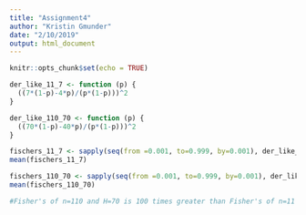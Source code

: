 ```yaml
---
title: "Assignment4"
author: "Kristin Gmunder"
date: "2/10/2019"
output: html_document
---
```


```r
knitr::opts_chunk$set(echo = TRUE)
```

```r
der_like_11_7 <- function (p) {
  ((7*(1-p)-4*p)/(p*(1-p)))^2
}

der_like_110_70 <- function (p) {
  ((70*(1-p)-40*p)/(p*(1-p)))^2
}

fischers_11_7 <- sapply(seq(from =0.001, to=0.999, by=0.001), der_like_11_7)
mean(fischers_11_7)

fischers_110_70 <- sapply(seq(from =0.001, to=0.999, by=0.001), der_like_110_70)
mean(fischers_110_70)

#Fisher's of n=110 and H=70 is 100 times greater than Fisher's of n=11 and H=7, meaning a more precise value that maximizes L(p|x).
```